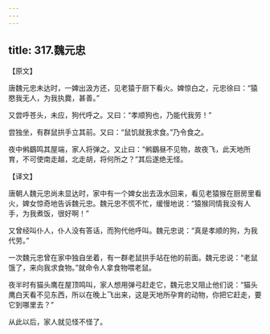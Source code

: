 ```yaml
---
---
---
```

title: 317.魏元忠
---



【原文】

唐魏元忠未达时，一婢出汲方还，见老猿于厨下看火。婢惊白之，元忠徐曰：“猿愍我无人，为我执爨，甚善。”

又尝呼苍头，未应，狗代呼之。又曰：“孝顺狗也，乃能代我劳！”

尝独坐，有群鼠拱手立其前。又曰：“鼠饥就我求食。”乃令食之。

夜中鸺鶹鸣其屋端，家人将弹之。又止曰：“鸺鶹昼不见物，故夜飞，此天地所育，不可使南走越，北走胡，将何所之？”其后遂绝无怪。

【译文】

唐朝人魏元忠尚未显达时，家中有一个婢女出去汲水回来，看见老猿猴在厨房里看火，婢女惊奇地告诉魏元忠。魏元忠不慌不忙，缓慢地说：“猿猴同情我没有人手，为我煮饭，很好啊！”

又曾经叫仆人，仆人没有答话，而狗代他呼叫。魏元忠说：“真是孝顺的狗，为我代劳。”

一次魏元忠曾在家中独自坐着，有一群老鼠拱手站在他的前面。魏元忠说：“老鼠饿了，来向我求食物。”就命令人拿食物喂老鼠。

夜半时有猫头鹰在屋顶鸣叫，家人想用弹弓赶走它，魏元忠又阻止他们说：“猫头鹰白天看不见东西，所以在晚上飞出来，这是天地所孕育的动物，你把它赶走，要它到哪里去？”

从此以后，家人就见怪不怪了。